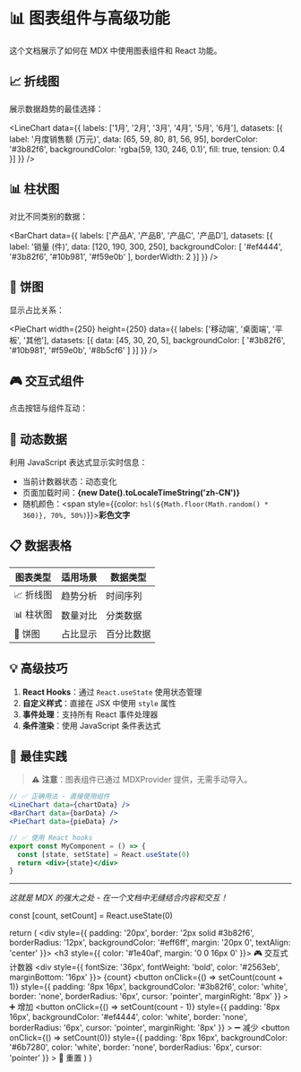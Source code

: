 


# 📊 图表组件与高级功能

这个文档展示了如何在 MDX 中使用图表组件和 React 功能。

## 📈 折线图

展示数据趋势的最佳选择：

<LineChart data={{
  labels: ['1月', '2月', '3月', '4月', '5月', '6月'],
  datasets: [{
    label: '月度销售额 (万元)',
    data: [65, 59, 80, 81, 56, 95],
    borderColor: '#3b82f6',
    backgroundColor: 'rgba(59, 130, 246, 0.1)',
    fill: true,
    tension: 0.4
  }]
}} />

## 📊 柱状图

对比不同类别的数据：

<BarChart data={{
  labels: ['产品A', '产品B', '产品C', '产品D'],
  datasets: [{
    label: '销量 (件)',
    data: [120, 190, 300, 250],
    backgroundColor: [
      '#ef4444',
      '#3b82f6',
      '#10b981',
      '#f59e0b'
    ],
    borderWidth: 2
  }]
}} />

## 🥧 饼图

显示占比关系：

<PieChart 
  width={250} 
  height={250}
  data={{
    labels: ['移动端', '桌面端', '平板', '其他'],
    datasets: [{
      data: [45, 30, 20, 5],
      backgroundColor: [
        '#3b82f6',
        '#10b981',
        '#f59e0b',
        '#8b5cf6'
      ]
    }]
  }} />

## 🎮 交互式组件

点击按钮与组件互动：

<InteractiveCounter />

## 🔢 动态数据

利用 JavaScript 表达式显示实时信息：

- 当前计数器状态：动态变化
- 页面加载时间：**{new Date().toLocaleTimeString('zh-CN')}**
- 随机颜色：<span style={{color: `hsl(${Math.floor(Math.random() * 360)}, 70%, 50%)`}}>**彩色文字**</span>

## 📋 数据表格

| 图表类型 | 适用场景 | 数据类型 |
|----------|----------|----------|
| 📈 折线图 | 趋势分析 | 时间序列 |
| 📊 柱状图 | 数量对比 | 分类数据 |
| 🥧 饼图 | 占比显示 | 百分比数据 |

## 💡 高级技巧

1. **React Hooks**：通过 `React.useState` 使用状态管理
2. **自定义样式**：直接在 JSX 中使用 `style` 属性
3. **事件处理**：支持所有 React 事件处理器
4. **条件渲染**：使用 JavaScript 条件表达式

## 🎯 最佳实践

> ⚠️ **注意**：图表组件已通过 MDXProvider 提供，无需手动导入。

```jsx
// ✅ 正确用法 - 直接使用组件
<LineChart data={chartData} />
<BarChart data={barData} />
<PieChart data={pieData} />

// ✅ 使用 React hooks
export const MyComponent = () => {
  const [state, setState] = React.useState(0)
  return <div>{state}</div>
}
```

---

*这就是 MDX 的强大之处 - 在一个文档中无缝结合内容和交互！*




  const [count, setCount] = React.useState(0)
  
  return (
    <div style={{
      padding: '20px',
      border: '2px solid #3b82f6',
      borderRadius: '12px',
      backgroundColor: '#eff6ff',
      margin: '20px 0',
      textAlign: 'center'
    }}>
      <h3 style={{ color: '#1e40af', margin: '0 0 16px 0' }}>
        🎮 交互式计数器
      </h3>
      <div style={{
        fontSize: '36px',
        fontWeight: 'bold',
        color: '#2563eb',
        marginBottom: '16px'
      }}>
        {count}
      </div>
      <button
        onClick={() => setCount(count + 1)}
        style={{
          padding: '8px 16px',
          backgroundColor: '#3b82f6',
          color: 'white',
          border: 'none',
          borderRadius: '6px',
          cursor: 'pointer',
          marginRight: '8px'
        }}
      >
        ➕ 增加
      </button>
      <button
        onClick={() => setCount(count - 1)}
        style={{
          padding: '8px 16px',
          backgroundColor: '#ef4444',
          color: 'white',
          border: 'none',
          borderRadius: '6px',
          cursor: 'pointer',
          marginRight: '8px'
        }}
      >
        ➖ 减少
      </button>
      <button
        onClick={() => setCount(0)}
        style={{
          padding: '8px 16px',
          backgroundColor: '#6b7280',
          color: 'white',
          border: 'none',
          borderRadius: '6px',
          cursor: 'pointer'
        }}
      >
        🔄 重置
      </button>
    </div>
  )
}
